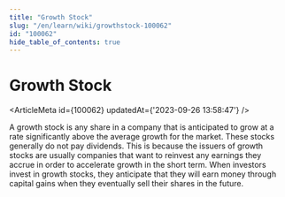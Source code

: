 ```yaml
---
title: "Growth Stock"
slug: "/en/learn/wiki/growthstock-100062"
id: "100062"
hide_table_of_contents: true
---
```



# Growth Stock

<ArticleMeta id={100062} updatedAt={'2023-09-26 13:58:47'} />
<div className='border-solid border-b border-t-0 my-4 border-[var(--ifm-color-gray-300)]' />

A growth stock is any share in a company that is anticipated to grow at a rate significantly above the average growth for the market. These stocks generally do not pay dividends. This is because the issuers of growth stocks are usually companies that want to reinvest any earnings they accrue in order to accelerate growth in the short term. When investors invest in growth stocks, they anticipate that they will earn money through capital gains when they eventually sell their shares in the future.
